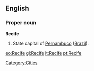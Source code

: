 ==English==

===Proper noun===
'''Recife'''

#State capital of [[Pernambuco]] ([[Brazil]]).

[[Category:Cities]]

[[eo:Recife]]
[[gl:Recife]]
[[it:Recife]]
[[pt:Recife]]